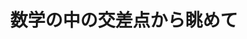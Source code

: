 ﻿---
title: "数学の中の交差点から眺めて"
category: "理学院"
vol: 25
interviewee: "盛田 健彦 "
url: ""
tags: ["数学","交差"]
pdf: "25-5.pdf"
career: ""
preface: "ひとくちに数学といってもその中には様々な分野があるが、盛田先生が研究なさっているのはエルゴード理論という分野である。この分野は“数学の中の交差点”と言われたほど、他の様々な分野に関係しているのだという。いったいどのような分野なのだろうか。"
---
